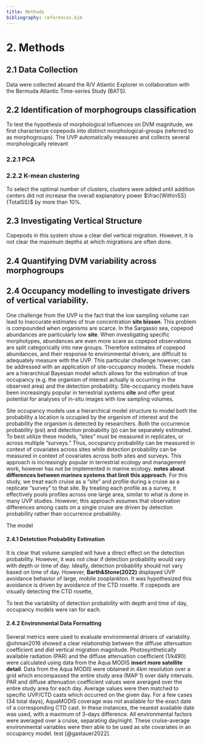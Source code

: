 ```yaml
---
title: Methods
bibliography: references.bib
---
```


# 2. Methods

## 2.1 Data Collection

Data were collected aboard the R/V Atlantic Explorer in collaboration with the Bermuda Atlantic Time-series Study (BATS).

## 2.2 Identification of morphogroups classification

To test the hypothesis of morphological influences on DVM magnitude, we first characterize copepods into distinct morphological-groups (referred to as morphogroups). The UVP automatically measures and collects several morphologically relevant

### 2.2.1 PCA

### 2.2.2 K-mean clustering

To select the optimal number of clusters, clusters were added until addition centers did not increase the overall explanatory power $\frac{WithinSS}{TotalSS}$ by more than 10%.

## 2.3 Investigating Vertical Structure

Copepods in this system show a clear diel vertical migration. However, it is not clear the maximum depths at which migrations are often done.

## 2.4 Quantifying DVM variability across morphogroups

## 2.4 Occupancy modelling to investigate drivers of vertical variability.

One challenge from the UVP is the fact that the low sampling volume can lead to inaccurate estimates of true concentration **site bisson**. This problem is compounded when organisms are scarce. In the Sargasso sea, copepod abundances are particularly low **site**. When investigating specific morphotypes, abundances are even more scare as copepod observations are split categorically into new groups. Therefore estimates of copepod abundances, and their response to environmental drivers, are difficult to adequately measure with the UVP. This particular challenge however, can be addressed with an application of site-occupancy models. These models are a hierarchical Bayesian model which allows for the estimation of true occupancy (e.g. the organism of interest actually is occurring in the observed area) and the detection probability. Site-occupancy models have been increasingly popular in terrestrial systems **cite** and offer great potential for analyses of in-situ images with low sampling volumes.

Site occupancy models use a hierarchical model structure to model both the probability a location is occupied by the organism of interest and the probability the organism is detected by researchers. Both the occurrence probability (psi) and detection probability (p) can be separately estimated. To best utilize these models, "sites" must be measured in replicates, or across multiple "surveys." Thus, occupancy probability can be measured in context of covariates across sites while detection probability can be measured in context of covariates across both sites and surveys. This approach is increasingly popular in terrestrial ecology and management work, however has not be implemented in marine ecology. **notes about differences between marines systems that limit this approach**. For this study, we treat each cruise as a "site" and profile during a cruise as a replicate "survey" to that site. By treating each profile as a survey, it effectively pools profiles across one large area, similar to what is done in many UVP studies. However, this approach assumes that observation differences among casts on a single cruise are driven by detection probability rather than occurrence probability.

The model

#### 2.4.1 Detetction Probability Estimation

It is clear that volume sampled will have a direct effect on the detection probability. However, it was not clear if detection probability would vary with depth or time of day. Ideally, detection probability should not vary based on time of day. However, **Barth&Stone(2022)** displayed UVP avoidance behavior of large, mobile zooplankton. It was hypothesized this avoidance is driven by avoidance of the CTD rosette. If copepods are visually detecting the CTD rosette,

To test the variability of detection probability with depth and time of day, occupancy models were ran for each.

#### 2.4.2 Environmental Data Formatting

Several metrics were used to evaluate environmental drivers of variability. @ohman2016 showed a clear relationship between the diffuse attenuation coefficient and diel vertical migration magnitude. Photosynthetically available radiation (PAR) and the diffuse attenuation coefficient (1/k490) were calculated using data from the Aqua MODIS **insert more satellite detail**. Data from the Aqua MODIS were obtained in 4km resolution over a grid which encompassed the entire study area (MAP 1) over daily intervals. PAR and diffuse attenuation coefficient values were averaged over the entire study area for each day. Average values were then matched to specific UVP/CTD casts which occurred on the given day. For a few cases (34 total days), AquaMODIS coverage was not available for the exact date of a corresponding CTD cast. In these instances, the nearest available date was used, with a maximum of 3-days difference. All environmental factors were averaged over a cruise, separating day/night. These cruise-average environmental variables were then able to be used as site covariates in an occupancy model. test [@gastauer2022].
